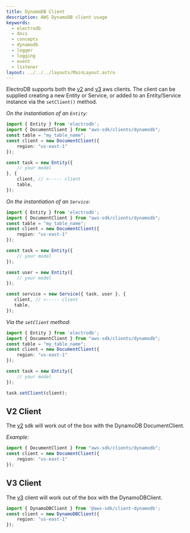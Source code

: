 ```yaml
---
title: DynamoDB Client
description: AWS DynamoDB client usage
keywords:
  - electrodb
  - docs
  - concepts
  - dynamodb
  - logger
  - logging
  - event
  - listener
layout: ../../../layouts/MainLayout.astro
---
```


ElectroDB supports both the [v2](https://www.npmjs.com/package/aws-sdk) and [v3](https://www.npmjs.com/package/@aws-sdk/client-dynamodb) aws clients. The client can be supplied creating a new Entity or Service, or added to an Entity/Service instance via the `setClient()` method.

*On the instantiation of an `Entity`:*
```typescript
import { Entity } from 'electrodb';
import { DocumentClient } from "aws-sdk/clients/dynamodb";
const table = "my_table_name";
const client = new DocumentClient({
    region: "us-east-1"
});

const task = new Entity({
    // your model
}, {
    client, // <----- client
    table,
});
```

*On the instantiation of an `Service`:*
```typescript
import { Entity } from 'electrodb';
import { DocumentClient } from "aws-sdk/clients/dynamodb";
const table = "my_table_name";
const client = new DocumentClient({
    region: "us-east-1"
});

const task = new Entity({
    // your model
});

const user = new Entity({
    // your model
});

const service = new Service({ task, user }, {
   client, // <----- client
   table,
});
```

*Via the `setClient` method:*
```typescript
import { Entity } from 'electrodb';
import { DocumentClient } from "aws-sdk/clients/dynamodb";
const table = "my_table_name";
const client = new DocumentClient({
    region: "us-east-1"
});

const task = new Entity({
    // your model
});

task.setClient(client);
```

## V2 Client
The [v2](https://www.npmjs.com/package/aws-sdk) sdk will work out of the box with the DynamoDB DocumentClient.

*Example:*
```typescript
import { DocumentClient } from "aws-sdk/clients/dynamodb";
const client = new DocumentClient({
    region: "us-east-1"
});
```

## V3 Client
The [v3](https://www.npmjs.com/package/@aws-sdk/client-dynamodb) client will work out of the box with the DynamoDBClient.

```typescript
import { DynamoDBClient } from '@aws-sdk/client-dynamodb';
const client = new DynamoDBClient({
    region: "us-east-1"
});
```